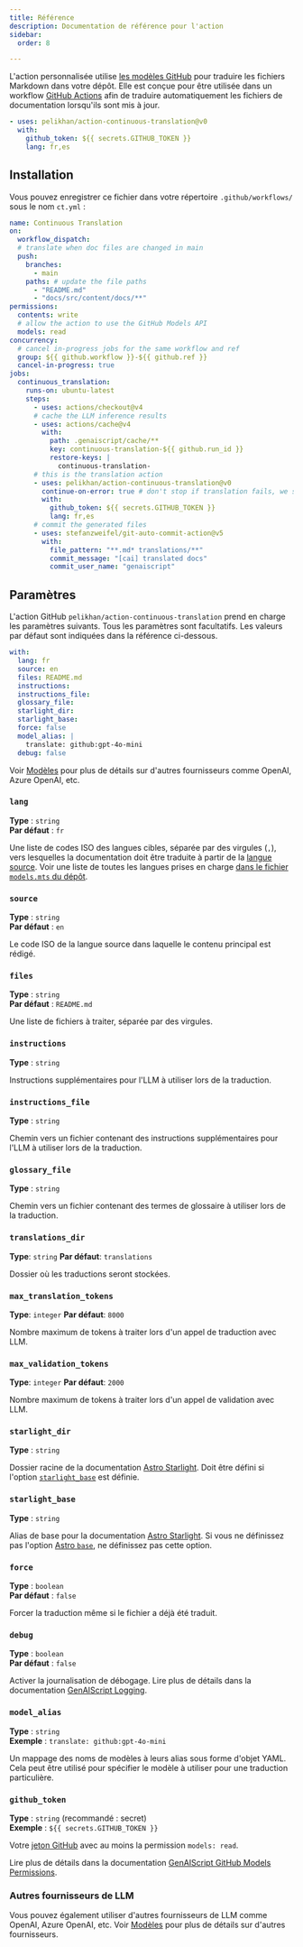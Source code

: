 ```yaml
---
title: Référence
description: Documentation de référence pour l'action
sidebar:
  order: 8

---
```


L'action personnalisée utilise [les modèles GitHub](https://github.com/models) pour traduire les fichiers Markdown dans votre dépôt.
Elle est conçue pour être utilisée dans un workflow [GitHub Actions](https://docs.github.com/en/actions) afin de traduire automatiquement les fichiers de documentation lorsqu'ils sont mis à jour.

```yaml title=".github/workflows/ct.yml"
- uses: pelikhan/action-continuous-translation@v0
  with:
    github_token: ${{ secrets.GITHUB_TOKEN }}
    lang: fr,es
```

## Installation

Vous pouvez enregistrer ce fichier dans votre répertoire `.github/workflows/` sous le nom `ct.yml` :

```yaml title=".github/workflows/ct.yml" wrap
name: Continuous Translation
on:
  workflow_dispatch:
  # translate when doc files are changed in main
  push:
    branches:
      - main
    paths: # update the file paths
      - "README.md"
      - "docs/src/content/docs/**"
permissions:
  contents: write
  # allow the action to use the GitHub Models API
  models: read
concurrency:
  # cancel in-progress jobs for the same workflow and ref
  group: ${{ github.workflow }}-${{ github.ref }}
  cancel-in-progress: true
jobs:
  continuous_translation:
    runs-on: ubuntu-latest
    steps:
      - uses: actions/checkout@v4
      # cache the LLM inference results
      - uses: actions/cache@v4
        with:
          path: .genaiscript/cache/**
          key: continuous-translation-${{ github.run_id }}
          restore-keys: |
            continuous-translation-
      # this is the translation action
      - uses: pelikhan/action-continuous-translation@v0
        continue-on-error: true # don't stop if translation fails, we still need to store the cache
        with:
          github_token: ${{ secrets.GITHUB_TOKEN }}
          lang: fr,es
      # commit the generated files
      - uses: stefanzweifel/git-auto-commit-action@v5
        with:
          file_pattern: "**.md* translations/**"
          commit_message: "[cai] translated docs"
          commit_user_name: "genaiscript"
```

## Paramètres

L'action GitHub `pelikhan/action-continuous-translation` prend en charge les paramètres suivants.
Tous les paramètres sont facultatifs.
Les valeurs par défaut sont indiquées dans la référence ci-dessous.

```yaml
with:
  lang: fr
  source: en
  files: README.md
  instructions:
  instructions_file:
  glossary_file:
  starlight_dir:
  starlight_base:
  force: false
  model_alias: |
    translate: github:gpt-4o-mini
  debug: false
```

Voir [Modèles](../../reference/models/) pour plus de détails sur d'autres fournisseurs comme OpenAI, Azure OpenAI, etc.

### `lang`

**Type** : `string`\
**Par défaut** : `fr`

Une liste de codes ISO des langues cibles, séparée par des virgules (`,`), vers lesquelles la documentation doit être traduite à partir de la [langue source](#source).
Voir une liste de toutes les langues prises en charge [dans le fichier `models.mts` du dépôt](https://github.com/pelikhan/action-continuous-translation/blob/main/genaisrc/src/models.mts).

### `source`

**Type** : `string`\
**Par défaut** : `en`

Le code ISO de la langue source dans laquelle le contenu principal est rédigé.

### `files`

**Type** : `string`\
**Par défaut** : `README.md`

Une liste de fichiers à traiter, séparée par des virgules.

### `instructions`

**Type** : `string`

Instructions supplémentaires pour l'LLM à utiliser lors de la traduction.

### `instructions_file`

**Type** : `string`

Chemin vers un fichier contenant des instructions supplémentaires pour l'LLM à utiliser lors de la traduction.

### `glossary_file`

**Type** : `string`

Chemin vers un fichier contenant des termes de glossaire à utiliser lors de la traduction.

### `translations_dir`

**Type**: `string`
**Par défaut**: `translations`

Dossier où les traductions seront stockées.

### `max_translation_tokens`

**Type**: `integer`
**Par défaut**: `8000`

Nombre maximum de tokens à traiter lors d'un appel de traduction avec LLM.

### `max_validation_tokens`

**Type**: `integer`
**Par défaut**: `2000`

Nombre maximum de tokens à traiter lors d'un appel de validation avec LLM.

### `starlight_dir`

**Type** : `string`

Dossier racine de la documentation [Astro Starlight](../../reference/astro-starlight/).
Doit être défini si l'option [`starlight_base`](#starlight_base) est définie.

### `starlight_base`

**Type** : `string`

Alias de base pour la documentation [Astro Starlight](../../reference/astro-starlight/).
Si vous ne définissez pas l'option [Astro `base`](https://docs.astro.build/en/reference/configuration-reference/#base), ne définissez pas cette option.

### `force`

**Type** : `boolean`\
**Par défaut** : `false`

Forcer la traduction même si le fichier a déjà été traduit.

### `debug`

**Type** : `boolean`\
**Par défaut** : `false`

Activer la journalisation de débogage.
Lire plus de détails dans la documentation [GenAIScript Logging](https://microsoft.github.io/genaiscript/reference/scripts/logging/).

### `model_alias`

**Type** : `string`\
**Exemple** : `translate: github:gpt-4o-mini`

Un mappage des noms de modèles à leurs alias sous forme d'objet YAML. Cela peut être utilisé pour spécifier le modèle à utiliser pour une traduction particulière.

### `github_token`

**Type** : `string` (recommandé : secret)\
**Exemple** : `${{ secrets.GITHUB_TOKEN }}`

Votre [jeton GitHub](https://github.com/settings/tokens) avec au moins la permission `models: read`.

Lire plus de détails dans la documentation [GenAIScript GitHub Models Permissions](https://microsoft.github.io/genaiscript/reference/github-actions/#github-models-permissions).

### Autres fournisseurs de LLM

Vous pouvez également utiliser d'autres fournisseurs de LLM comme OpenAI, Azure OpenAI, etc.
Voir [Modèles](../../reference/models/) pour plus de détails sur d'autres fournisseurs.
